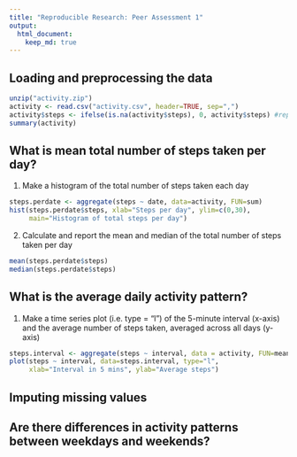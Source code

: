 ```yaml
---
title: "Reproducible Research: Peer Assessment 1"
output: 
  html_document:
    keep_md: true
---
```



## Loading and preprocessing the data
```r
unzip("activity.zip")
activity <- read.csv("activity.csv", header=TRUE, sep=",")
activity$steps <- ifelse(is.na(activity$steps), 0, activity$steps) #replace NA with 0 in "steps" column
summary(activity)
```


## What is mean total number of steps taken per day?\  
1. Make a histogram of the total number of steps taken each day
```r
steps.perdate <- aggregate(steps ~ date, data=activity, FUN=sum)
hist(steps.perdate$steps, xlab="Steps per day", ylim=c(0,30),
     main="Histogram of total steps per day")
```
  
2. Calculate and report the mean and median of the total number of steps taken per day
```r
mean(steps.perdate$steps)
median(steps.perdate$steps)
```


## What is the average daily activity pattern?  
1. Make a time series plot (i.e. type = "l") of the 5-minute interval (x-axis) and the average number of steps taken, averaged across all days (y-axis)
```r
steps.interval <- aggregate(steps ~ interval, data = activity, FUN=mean)
plot(steps ~ interval, data=steps.interval, type="l", 
     xlab="Interval in 5 mins", ylab="Average steps")
```


## Imputing missing values



## Are there differences in activity patterns between weekdays and weekends?
